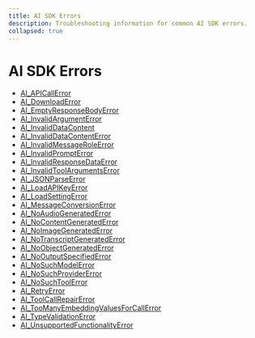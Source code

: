---
title: AI SDK Errors
description: Troubleshooting information for common AI SDK errors.
collapsed: true
---

# AI SDK Errors

- [AI_APICallError](/docs/reference/ai-sdk-errors/ai-api-call-error)
- [AI_DownloadError](/docs/reference/ai-sdk-errors/ai-download-error)
- [AI_EmptyResponseBodyError](/docs/reference/ai-sdk-errors/ai-empty-response-body-error)
- [AI_InvalidArgumentError](/docs/reference/ai-sdk-errors/ai-invalid-argument-error)
- [AI_InvalidDataContent](/docs/reference/ai-sdk-errors/ai-invalid-data-content)
- [AI_InvalidDataContentError](/docs/reference/ai-sdk-errors/ai-invalid-data-content-error)
- [AI_InvalidMessageRoleError](/docs/reference/ai-sdk-errors/ai-invalid-message-role-error)
- [AI_InvalidPromptError](/docs/reference/ai-sdk-errors/ai-invalid-prompt-error)
- [AI_InvalidResponseDataError](/docs/reference/ai-sdk-errors/ai-invalid-response-data-error)
- [AI_InvalidToolArgumentsError](/docs/reference/ai-sdk-errors/ai-invalid-tool-arguments-error)
- [AI_JSONParseError](/docs/reference/ai-sdk-errors/ai-json-parse-error)
- [AI_LoadAPIKeyError](/docs/reference/ai-sdk-errors/ai-load-api-key-error)
- [AI_LoadSettingError](/docs/reference/ai-sdk-errors/ai-load-setting-error)
- [AI_MessageConversionError](/docs/reference/ai-sdk-errors/ai-message-conversion-error)
- [AI_NoAudioGeneratedError](/docs/reference/ai-sdk-errors/ai-no-audio-generated-error)
- [AI_NoContentGeneratedError](/docs/reference/ai-sdk-errors/ai-no-content-generated-error)
- [AI_NoImageGeneratedError](/docs/reference/ai-sdk-errors/ai-no-image-generated-error)
- [AI_NoTranscriptGeneratedError](/docs/reference/ai-sdk-errors/ai-no-transcript-generated-error)
- [AI_NoObjectGeneratedError](/docs/reference/ai-sdk-errors/ai-no-object-generated-error)
- [AI_NoOutputSpecifiedError](/docs/reference/ai-sdk-errors/ai-no-output-specified-error)
- [AI_NoSuchModelError](/docs/reference/ai-sdk-errors/ai-no-such-model-error)
- [AI_NoSuchProviderError](/docs/reference/ai-sdk-errors/ai-no-such-provider-error)
- [AI_NoSuchToolError](/docs/reference/ai-sdk-errors/ai-no-such-tool-error)
- [AI_RetryError](/docs/reference/ai-sdk-errors/ai-retry-error)
- [AI_ToolCallRepairError](/docs/reference/ai-sdk-errors/ai-tool-call-repair-error)
- [AI_TooManyEmbeddingValuesForCallError](/docs/reference/ai-sdk-errors/ai-too-many-embedding-values-for-call-error)
- [AI_TypeValidationError](/docs/reference/ai-sdk-errors/ai-type-validation-error)
- [AI_UnsupportedFunctionalityError](/docs/reference/ai-sdk-errors/ai-unsupported-functionality-error)
